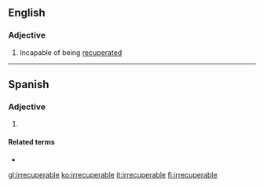 ==English==

===Adjective===
{{head|en|adjective}}

# Incapable of being [[recuperate]]d

----

==Spanish==

===Adjective===
{{es-adj}}

# {{l|en|irrecuperable}}

====Related terms====
* {{l|es|recuperar}}

[[gl:irrecuperable]]
[[ko:irrecuperable]]
[[it:irrecuperable]]
[[fi:irrecuperable]]